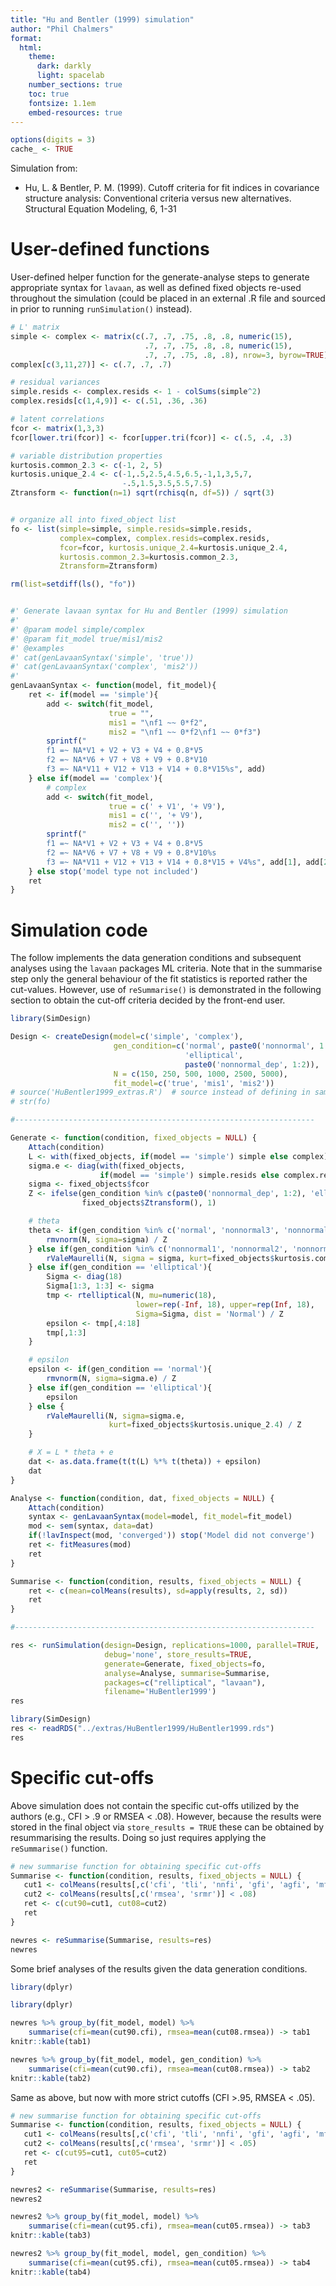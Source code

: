 ```yaml
---
title: "Hu and Bentler (1999) simulation"
author: "Phil Chalmers"
format:
  html:
    theme:
      dark: darkly
      light: spacelab
    number_sections: true
    toc: true
    fontsize: 1.1em
    embed-resources: true
---
```


```r
options(digits = 3)
cache_ <- TRUE
```

Simulation from:

- Hu, L. & Bentler, P. M. (1999). Cutoff criteria for fit indices in covariance structure analysis: Conventional criteria versus new alternatives. Structural Equation Modeling,  6, 1-31

# User-defined functions

User-defined helper function for the generate-analyse steps to generate appropriate syntax for `lavaan`, as well as defined fixed objects re-used throughout the simulation (could be placed in an external .R file and sourced in prior to running `runSimulation()` instead).

```r
# L' matrix
simple <- complex <- matrix(c(.7, .7, .75, .8, .8, numeric(15),
                              .7, .7, .75, .8, .8, numeric(15),
                              .7, .7, .75, .8, .8), nrow=3, byrow=TRUE)
complex[c(3,11,27)] <- c(.7, .7, .7)

# residual variances
simple.resids <- complex.resids <- 1 - colSums(simple^2)
complex.resids[c(1,4,9)] <- c(.51, .36, .36)

# latent correlations
fcor <- matrix(1,3,3)
fcor[lower.tri(fcor)] <- fcor[upper.tri(fcor)] <- c(.5, .4, .3)

# variable distribution properties
kurtosis.common_2.3 <- c(-1, 2, 5)
kurtosis.unique_2.4 <- c(-1,.5,2.5,4.5,6.5,-1,1,3,5,7,
                         -.5,1.5,3.5,5.5,7.5)
Ztransform <- function(n=1) sqrt(rchisq(n, df=5)) / sqrt(3)


# organize all into fixed_object list
fo <- list(simple=simple, simple.resids=simple.resids,
           complex=complex, complex.resids=complex.resids,
           fcor=fcor, kurtosis.unique_2.4=kurtosis.unique_2.4,
           kurtosis.common_2.3=kurtosis.common_2.3,
           Ztransform=Ztransform)

rm(list=setdiff(ls(), "fo"))


#' Generate lavaan syntax for Hu and Bentler (1999) simulation
#'
#' @param model simple/complex
#' @param fit_model true/mis1/mis2
#' @examples
#' cat(genLavaanSyntax('simple', 'true'))
#' cat(genLavaanSyntax('complex', 'mis2'))
#'
genLavaanSyntax <- function(model, fit_model){
    ret <- if(model == 'simple'){
        add <- switch(fit_model,
                      true = "",
                      mis1 = "\nf1 ~~ 0*f2",
                      mis2 = "\nf1 ~~ 0*f2\nf1 ~~ 0*f3")
        sprintf("
        f1 =~ NA*V1 + V2 + V3 + V4 + 0.8*V5
        f2 =~ NA*V6 + V7 + V8 + V9 + 0.8*V10
        f3 =~ NA*V11 + V12 + V13 + V14 + 0.8*V15%s", add)
    } else if(model == 'complex'){
        # complex
        add <- switch(fit_model,
                      true = c(' + V1', '+ V9'),
                      mis1 = c('', '+ V9'),
                      mis2 = c('', ''))
        sprintf("
        f1 =~ NA*V1 + V2 + V3 + V4 + 0.8*V5
        f2 =~ NA*V6 + V7 + V8 + V9 + 0.8*V10%s
        f3 =~ NA*V11 + V12 + V13 + V14 + 0.8*V15 + V4%s", add[1], add[2])
    } else stop('model type not included')
    ret
}
```

# Simulation code

The follow implements the data generation conditions and subsequent analyses using the `lavaan` packages ML criteria. Note that in the summarise step only the general behaviour of the fit statistics is reported rather the cut-values. However, use of `reSummarise()` is demonstrated in the following section to obtain the cut-off criteria decided by the front-end user.

```r
library(SimDesign)

Design <- createDesign(model=c('simple', 'complex'),
                       gen_condition=c('normal', paste0('nonnormal', 1:3),
                                       'elliptical',
                                       paste0('nonnormal_dep', 1:2)),
                       N = c(150, 250, 500, 1000, 2500, 5000),
                       fit_model=c('true', 'mis1', 'mis2'))
# source('HuBentler1999_extras.R')  # source instead of defining in same document
# str(fo)

#-------------------------------------------------------------------

Generate <- function(condition, fixed_objects = NULL) {
    Attach(condition)
    L <- with(fixed_objects, if(model == 'simple') simple else complex)
    sigma.e <- diag(with(fixed_objects,
                    if(model == 'simple') simple.resids else complex.resids))
    sigma <- fixed_objects$fcor
    Z <- ifelse(gen_condition %in% c(paste0('nonnormal_dep', 1:2), 'elliptical'),
                fixed_objects$Ztransform(), 1)

    # theta
    theta <- if(gen_condition %in% c('normal', 'nonnormal3', 'nonnormal_dep1')){
        rmvnorm(N, sigma=sigma) / Z
    } else if(gen_condition %in% c('nonnormal1', 'nonnormal2', 'nonnormal_dep2')){
        rValeMaurelli(N, sigma = sigma, kurt=fixed_objects$kurtosis.common_2.3) / Z
    } else if(gen_condition == 'elliptical'){
        Sigma <- diag(18)
        Sigma[1:3, 1:3] <- sigma
        tmp <- rtelliptical(N, mu=numeric(18),
                            lower=rep(-Inf, 18), upper=rep(Inf, 18),
                            Sigma=Sigma, dist = 'Normal') / Z
        epsilon <- tmp[,4:18]
        tmp[,1:3]
    }

    # epsilon
    epsilon <- if(gen_condition == 'normal'){
        rmvnorm(N, sigma=sigma.e) / Z
    } else if(gen_condition == 'elliptical'){
        epsilon
    } else {
        rValeMaurelli(N, sigma=sigma.e,
                      kurt=fixed_objects$kurtosis.unique_2.4) / Z
    }

    # X = L * theta + e
    dat <- as.data.frame(t(t(L) %*% t(theta)) + epsilon)
    dat
}

Analyse <- function(condition, dat, fixed_objects = NULL) {
    Attach(condition)
    syntax <- genLavaanSyntax(model=model, fit_model=fit_model)
    mod <- sem(syntax, data=dat)
    if(!lavInspect(mod, 'converged')) stop('Model did not converge')
    ret <- fitMeasures(mod)
    ret
}

Summarise <- function(condition, results, fixed_objects = NULL) {
    ret <- c(mean=colMeans(results), sd=apply(results, 2, sd))
    ret
}

#-------------------------------------------------------------------

res <- runSimulation(design=Design, replications=1000, parallel=TRUE,
                     debug='none', store_results=TRUE,
                     generate=Generate, fixed_objects=fo,
                     analyse=Analyse, summarise=Summarise,
                     packages=c("relliptical", "lavaan"),
                     filename='HuBentler1999')
res
```

```r
library(SimDesign)
res <- readRDS("../extras/HuBentler1999/HuBentler1999.rds")
res
```

# Specific cut-offs

Above simulation does not contain the specific cut-offs utilized by the authors (e.g., CFI > .9 or RMSEA < .08). However, because the results were stored in the final object via `store_results = TRUE` these can be obtained 
by resummarising the results. Doing so just requires applying the `reSummarise()` function.

```r
# new summarise function for obtaining specific cut-offs
Summarise <- function(condition, results, fixed_objects = NULL) {
   cut1 <- colMeans(results[,c('cfi', 'tli', 'nnfi', 'gfi', 'agfi', 'mfi')] > .90)
   cut2 <- colMeans(results[,c('rmsea', 'srmr')] < .08)
   ret <- c(cut90=cut1, cut08=cut2)
   ret
}

newres <- reSummarise(Summarise, results=res)
newres
```

Some brief analyses of the results given the data generation conditions.

```r
library(dplyr)
```


```r
library(dplyr)

newres %>% group_by(fit_model, model) %>% 
    summarise(cfi=mean(cut90.cfi), rmsea=mean(cut08.rmsea)) -> tab1
knitr::kable(tab1)

newres %>% group_by(fit_model, model, gen_condition) %>% 
    summarise(cfi=mean(cut90.cfi), rmsea=mean(cut08.rmsea)) -> tab2
knitr::kable(tab2)
```

Same as above, but now with more strict cutoffs (CFI >.95, RMSEA < .05).

```r
# new summarise function for obtaining specific cut-offs
Summarise <- function(condition, results, fixed_objects = NULL) {
   cut1 <- colMeans(results[,c('cfi', 'tli', 'nnfi', 'gfi', 'agfi', 'mfi')] > .95)
   cut2 <- colMeans(results[,c('rmsea', 'srmr')] < .05)
   ret <- c(cut95=cut1, cut05=cut2)
   ret
}

newres2 <- reSummarise(Summarise, results=res)
newres2

newres2 %>% group_by(fit_model, model) %>% 
    summarise(cfi=mean(cut95.cfi), rmsea=mean(cut05.rmsea)) -> tab3
knitr::kable(tab3)

newres2 %>% group_by(fit_model, model, gen_condition) %>% 
    summarise(cfi=mean(cut95.cfi), rmsea=mean(cut05.rmsea)) -> tab4
knitr::kable(tab4)
```


